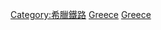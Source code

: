 {{Commons cat|Rapid transit in Greece}}

[[Category:希臘鐵路|Category:希臘鐵路]]
[[Category:各國城市軌道交通|Greece]]
[[Category:歐洲城市軌道交通|Greece]]